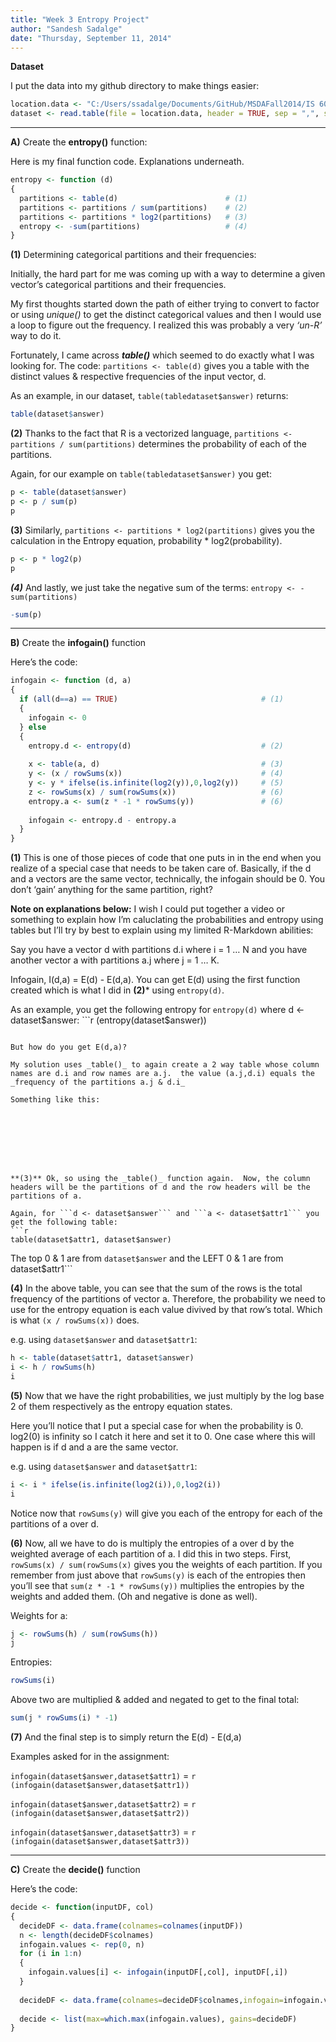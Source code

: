 ```yaml
---
title: "Week 3 Entropy Project"
author: "Sandesh Sadalge"
date: "Thursday, September 11, 2014"
---
```


**Dataset**

I put the data into my github directory to make things easier:

```r
location.data <- "C:/Users/ssadalge/Documents/GitHub/MSDAFall2014/IS 607 Data Acquisition/P1_Entropy/entropy-test-file.csv"
dataset <- read.table(file = location.data, header = TRUE, sep = ",", stringsAsFactors = FALSE)
```
***
**A)** Create the __entropy()__ function:

Here is my final function code.  Explanations underneath.

```r
entropy <- function (d)
{
  partitions <- table(d)                        # (1)
  partitions <- partitions / sum(partitions)    # (2)
  partitions <- partitions * log2(partitions)   # (3)
  entropy <- -sum(partitions)                   # (4)
}
```

**(1)** Determining categorical partitions and their frequencies:

Initially, the hard part for me was coming up with a way to determine a given vector's categorical partitions and their frequencies.

My first thoughts started down the path of either trying to convert to factor or using _unique()_ to get the distinct categorical values and then I would use a loop to figure out the frequency.  I realized this was probably a very _'un-R'_ way to do it.

Fortunately, I came across **_table()_** which seemed to do exactly what I was looking for. The code: ```partitions <- table(d) ``` gives you a table with the distinct values & respective frequencies of the input vector, d.

As an example, in our dataset, ```table(tabledataset$answer)``` returns:
```r
table(dataset$answer)
```

**(2)** Thanks to the fact that R is a vectorized language, ```partitions <- partitions / sum(partitions)``` determines the probability of each of the partitions.

Again, for our example on ```table(tabledataset$answer)``` you get:
```r
p <- table(dataset$answer)
p <- p / sum(p)
p
```

**(3)** Similarly, ```partitions <- partitions * log2(partitions)``` gives you the calculation in the Entropy equation,  probability * log2(probability).
```r
p <- p * log2(p)
p
```

***(4)*** And lastly, we just take the negative sum of the terms: ```entropy <- -sum(partitions)```
```r
-sum(p)
```
***

**B)** Create the __infogain()__ function

Here's the code:

```r
infogain <- function (d, a)
{
  if (all(d==a) == TRUE)                                # (1)
  {
    infogain <- 0 
  } else
  {
    entropy.d <- entropy(d)                             # (2)
    
    x <- table(a, d)                                    # (3)
    y <- (x / rowSums(x))                               # (4)
    y <- y * ifelse(is.infinite(log2(y)),0,log2(y))     # (5)
    z <- rowSums(x) / sum(rowSums(x))                   # (6)
    entropy.a <- sum(z * -1 * rowSums(y))               # (6)
  
    infogain <- entropy.d - entropy.a
  }
}
```

**(1)** This is one of those pieces of code that one puts in in the end when you realize of a special case that needs to be taken care of.  Basically, if the d and a vectors are the same vector, technically, the infogain should be 0.  You don't 'gain' anything for the same partition, right?

**Note on explanations below:** I wish I could put together a video or something to explain how I'm caluclating the probabilities and entropy using tables but I'll try by best to explain using my limited R-Markdown abilities:

Say you have a vector d with partitions d.i where i = 1 ... N and you have another vector a with partitions a.j  where j = 1 ... K.  

Infogain, I(d,a) = E(d) - E(d,a).  You can get E(d) using the first function created which is what I did in **(2)*** using ```entropy(d)```. 

As an example, you get the following entropy for ```entropy(d)``` where d <- dataset$answer:
```r
(entropy(dataset$answer))
```

But how do you get E(d,a)?

My solution uses _table()_ to again create a 2 way table whose column names are d.i and row names are a.j.  the value (a.j,d.i) equals the _frequency of the partitions a.j & d.i_

Something like this:








**(3)** Ok, so using the _table()_ function again.  Now, the column headers will be the partitions of d and the row headers will be the partitions of a.

Again, for ```d <- dataset$answer``` and ```a <- dataset$attr1``` you get the following table:
```r
table(dataset$attr1, dataset$answer)
```
The top 0 & 1 are from ```dataset$answer``` and the LEFT 0 & 1 are from dataset$attr1```

**(4)** In the above table, you can see that the sum of the rows is the total frequency of the partitions of vector a.  Therefore, the probability we need to use for the entropy equation is each value divived by that row's total.  Which is what ```(x / rowSums(x))``` does.

e.g. using ```dataset$answer``` and ```dataset$attr1```:
```r
h <- table(dataset$attr1, dataset$answer)
i <- h / rowSums(h)
i
```

**(5)** Now that we have the right probabilities, we just multiply by the log base 2 of them respectively as the entropy equation states.

Here you'll notice that I put a special case for when the probability is 0.  log2(0) is infinity so I catch it here and set it to 0.  One case where this will happen is if d and a are the same vector.

e.g. using ```dataset$answer``` and ```dataset$attr1```:
```r
i <- i * ifelse(is.infinite(log2(i)),0,log2(i))
i
```

Notice now that ```rowSums(y)``` will give you each of the entropy for each of the partitions of a over d.

**(6)**  Now, all we have to do is multiply the entropies of a over d by the weighted average of each partition of a.  I did this in two steps.  First, ```rowSums(x) / sum(rowSums(x)``` gives you the weights of each partition. If you remember from just above that ```rowSums(y)``` is each of the entropies then you'll see that ```sum(z * -1 * rowSums(y))``` multiplies the entropies by the weights and added them. (Oh and negative is done as well).

Weights for a:
```r
j <- rowSums(h) / sum(rowSums(h))
j
```
Entropies:
```r
rowSums(i)
```
Above two are multiplied & added and negated to get to the final total:
```r
sum(j * rowSums(i) * -1)
```

**(7)** And the final step is to simply return the E(d) - E(d,a)

Examples asked for in the assignment:

```infogain(dataset$answer,dataset$attr1)```  = `r (infogain(dataset$answer,dataset$attr1))`

```infogain(dataset$answer,dataset$attr2)``` = `r (infogain(dataset$answer,dataset$attr2))`

```infogain(dataset$answer,dataset$attr3)``` = `r (infogain(dataset$answer,dataset$attr3))`

***

**C)** Create the **decide()** function

Here's the code:

```r
decide <- function(inputDF, col)
{
  decideDF <- data.frame(colnames=colnames(inputDF))
  n <- length(decideDF$colnames)
  infogain.values <- rep(0, n)
  for (i in 1:n)
  {
    infogain.values[i] <- infogain(inputDF[,col], inputDF[,i])
  }
  
  decideDF <- data.frame(colnames=decideDF$colnames,infogain=infogain.values)
  
  decide <- list(max=which.max(infogain.values), gains=decideDF)
}
```